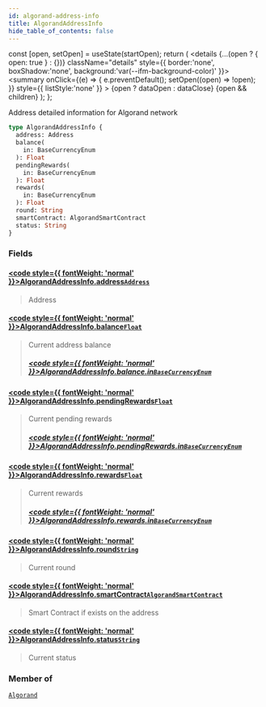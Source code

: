 ```yaml
---
id: algorand-address-info
title: AlgorandAddressInfo
hide_table_of_contents: false
---
```







  const [open, setOpen] = useState(startOpen);
  return (
    <details {...(open ? { open: true } : {})} className="details" style={{ border:'none', boxShadow:'none', background:'var(--ifm-background-color)' }}>
      <summary
        onClick={(e) => {
          e.preventDefault();
          setOpen((open) => !open);
        }}
        style={{ listStyle:'none' }}
      >
      {open ? dataOpen : dataClose}
      </summary>
      {open && children}
    </details>
  );
};








Address detailed information for Algorand network


```graphql
type AlgorandAddressInfo {
  address: Address
  balance(
    in: BaseCurrencyEnum
  ): Float
  pendingRewards(
    in: BaseCurrencyEnum
  ): Float
  rewards(
    in: BaseCurrencyEnum
  ): Float
  round: String
  smartContract: AlgorandSmartContract
  status: String
}
```




### Fields

#### [<code style={{ fontWeight: 'normal' }}>AlgorandAddressInfo.<b>address</b></code>](#)<Bullet />[`Address`](/docs/graphql-reference/objects/address) <Badge class="badge badge--secondary" text="object"/> 
> 
> 
> Address
> 

#### [<code style={{ fontWeight: 'normal' }}>AlgorandAddressInfo.<b>balance</b></code>](#)<Bullet />[`Float`](/docs/graphql-reference/scalars/float) <Badge class="badge badge--secondary" text="scalar"/> 
> 
> 
> Current address balance
> ##### [<code style={{ fontWeight: 'normal' }}>AlgorandAddressInfo.balance.<b>in</b></code>](#)<Bullet />[`BaseCurrencyEnum`](/docs/graphql-reference/enums/base-currency-enum) <Badge class="badge badge--secondary" text="enum"/> 
> 
> 
> 
> 

#### [<code style={{ fontWeight: 'normal' }}>AlgorandAddressInfo.<b>pendingRewards</b></code>](#)<Bullet />[`Float`](/docs/graphql-reference/scalars/float) <Badge class="badge badge--secondary" text="scalar"/> 
> 
> 
> Current pending rewards
> ##### [<code style={{ fontWeight: 'normal' }}>AlgorandAddressInfo.pendingRewards.<b>in</b></code>](#)<Bullet />[`BaseCurrencyEnum`](/docs/graphql-reference/enums/base-currency-enum) <Badge class="badge badge--secondary" text="enum"/> 
> 
> 
> 
> 

#### [<code style={{ fontWeight: 'normal' }}>AlgorandAddressInfo.<b>rewards</b></code>](#)<Bullet />[`Float`](/docs/graphql-reference/scalars/float) <Badge class="badge badge--secondary" text="scalar"/> 
> 
> 
> Current rewards
> ##### [<code style={{ fontWeight: 'normal' }}>AlgorandAddressInfo.rewards.<b>in</b></code>](#)<Bullet />[`BaseCurrencyEnum`](/docs/graphql-reference/enums/base-currency-enum) <Badge class="badge badge--secondary" text="enum"/> 
> 
> 
> 
> 

#### [<code style={{ fontWeight: 'normal' }}>AlgorandAddressInfo.<b>round</b></code>](#)<Bullet />[`String`](/docs/graphql-reference/scalars/string) <Badge class="badge badge--secondary" text="scalar"/> 
> 
> 
> Current round
> 

#### [<code style={{ fontWeight: 'normal' }}>AlgorandAddressInfo.<b>smartContract</b></code>](#)<Bullet />[`AlgorandSmartContract`](/docs/graphql-reference/objects/algorand-smart-contract) <Badge class="badge badge--secondary" text="object"/> 
> 
> 
> Smart Contract if exists on the address
> 

#### [<code style={{ fontWeight: 'normal' }}>AlgorandAddressInfo.<b>status</b></code>](#)<Bullet />[`String`](/docs/graphql-reference/scalars/string) <Badge class="badge badge--secondary" text="scalar"/> 
> 
> 
> Current status
> 



### Member of

[`Algorand`](/docs/graphql-reference/objects/algorand)  <Badge class="secondary" text="object"/>

